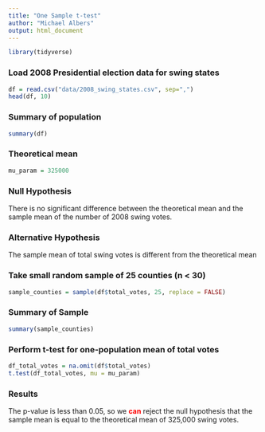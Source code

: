 ```yaml
---
title: "One Sample t-test"
author: "Michael Albers"
output: html_document
---
```


```r
library(tidyverse)
```

### Load 2008 Presidential election data for swing states
```r
df = read.csv("data/2008_swing_states.csv", sep=",")
head(df, 10)
```

### Summary of population
```r
summary(df)
```
### Theoretical mean
```r
mu_param = 325000
```


### Null Hypothesis
There is no significant difference between the theoretical mean and the sample mean of the number of 2008 swing votes.

### Alternative Hypothesis
The sample mean of total swing votes is different from the theoretical mean

### Take small random sample of 25 counties (n < 30)
```r
sample_counties = sample(df$total_votes, 25, replace = FALSE)

```

### Summary of Sample
```r
summary(sample_counties)
```

### Perform t-test for one-population mean of total votes
```r
df_total_votes = na.omit(df$total_votes)
t.test(df_total_votes, mu = mu_param)
```
### Results

The p-value is less than 0.05, so we **<span style="color: red;">can</span>** reject the null hypothesis that the sample mean is equal to the theoretical mean of 325,000 swing votes.



